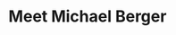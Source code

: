 ---
slug: /pei-devs/elders
title: Meet Michael Berger
description: Michael is a full stack developer that hates talking about himself. As the picture suggests, he likes a wide range of activities, most unrelated to software development. Michael has been a long time member of the group.
firstName: Michael
lastName: Berger
photo: /images/profiles/michael-berger.png
pubDate: 01/16/2023
peiDevsElder: inactive
---